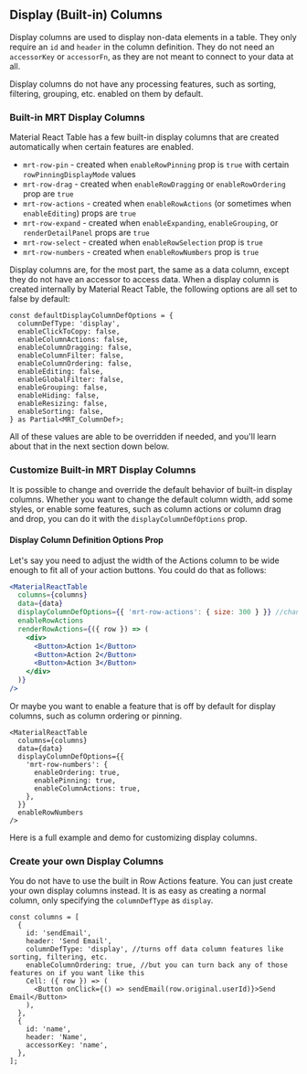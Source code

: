 
<Head>
  <title>{'Display (Built-in) Columns - Material React Table Docs'}</title>
  <meta
    name="description"
    content="How to create or edit display columns in Material React Table"
  />
</Head>

## Display (Built-in) Columns

Display columns are used to display non-data elements in a table. They only require an `id` and `header` in the column definition. They do not need an `accessorKey` or `accessorFn`, as they are not meant to connect to your data at all.

Display columns do not have any processing features, such as sorting, filtering, grouping, etc. enabled on them by default.

### Built-in MRT Display Columns

Material React Table has a few built-in display columns that are created automatically when certain features are enabled.

- `mrt-row-pin` - created when `enableRowPinning` prop is `true` with certain `rowPinningDisplayMode` values
- `mrt-row-drag` - created when `enableRowDragging` or `enableRowOrdering` prop are `true`
- `mrt-row-actions` - created when `enableRowActions` (or sometimes when `enableEditing`) props are `true`
- `mrt-row-expand` - created when `enableExpanding`, `enableGrouping`, or `renderDetailPanel` props are `true`
- `mrt-row-select` - created when `enableRowSelection` prop is `true`
- `mrt-row-numbers` - created when `enableRowNumbers` prop is `true`

Display columns are, for the most part, the same as a data column, except they do not have an accessor to access data. When a display column is created internally by Material React Table, the following options are all set to false by default:

```tsx
const defaultDisplayColumnDefOptions = {
  columnDefType: 'display',
  enableClickToCopy: false,
  enableColumnActions: false,
  enableColumnDragging: false,
  enableColumnFilter: false,
  enableColumnOrdering: false,
  enableEditing: false,
  enableGlobalFilter: false,
  enableGrouping: false,
  enableHiding: false,
  enableResizing: false,
  enableSorting: false,
} as Partial<MRT_ColumnDef>;
```

All of these values are able to be overridden if needed, and you'll learn about that in the next section down below.

### Customize Built-in MRT Display Columns

It is possible to change and override the default behavior of built-in display columns. Whether you want to change the default column width, add some styles, or enable some features, such as column actions or column drag and drop, you can do it with the `displayColumnDefOptions` prop.

#### Display Column Definition Options Prop

Let's say you need to adjust the width of the Actions column to be wide enough to fit all of your action buttons. You could do that as follows:

```jsx
<MaterialReactTable
  columns={columns}
  data={data}
  displayColumnDefOptions={{ 'mrt-row-actions': { size: 300 } }} //change width of actions column to 300px
  enableRowActions
  renderRowActions={({ row }) => (
    <div>
      <Button>Action 1</Button>
      <Button>Action 2</Button>
      <Button>Action 3</Button>
    </div>
  )}
/>
```

Or maybe you want to enable a feature that is off by default for display columns, such as column ordering or pinning.

```tsx
<MaterialReactTable
  columns={columns}
  data={data}
  displayColumnDefOptions={{
    'mrt-row-numbers': {
      enableOrdering: true,
      enablePinning: true,
      enableColumnActions: true,
    },
  }}
  enableRowNumbers
/>
```

Here is a full example and demo for customizing display columns.

<Example />

### Create your own Display Columns

You do not have to use the built in Row Actions feature. You can just create your own display columns instead. It is as easy as creating a normal column, only specifying the `columnDefType` as `display`.

```tsx
const columns = [
  {
    id: 'sendEmail',
    header: 'Send Email',
    columnDefType: 'display', //turns off data column features like sorting, filtering, etc.
    enableColumnOrdering: true, //but you can turn back any of those features on if you want like this
    Cell: ({ row }) => (
      <Button onClick={() => sendEmail(row.original.userId)}>Send Email</Button>
    ),
  },
  {
    id: 'name',
    header: 'Name',
    accessorKey: 'name',
  },
];
```
